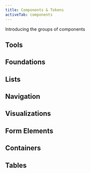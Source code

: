 ```yaml
---
title: Components & Tokens
activeTab: components
---
```




Introducing the groups of components

## Tools

## Foundations

## Lists

## Navigation

## Visualizations

## Form Elements

## Containers

## Tables
